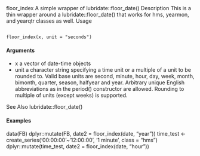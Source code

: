 floor_index A simple wrapper of lubridate::floor_date()
Description
This is a thin wrapper around a lubridate::floor_date() that works for hms, yearmon, and
yearqtr classes as well.
Usage
<pre><code>
floor_index(x, unit = "seconds")
</code></pre>

#### Arguments
* x a vector of date-time objects
* unit a character string specifying a time unit or a multiple of a unit to be rounded
to. Valid base units are second, minute, hour, day, week, month, bimonth,
quarter, season, halfyear and year. Arbitrary unique English abbreviations
as in the period() constructor are allowed. Rounding to multiple of units (except
weeks) is supported.

See Also
lubridate::floor_date()

#### Examples
data(FB)
dplyr::mutate(FB, date2 = floor_index(date, "year"))
time_test <- create_series('00:00:00'~'12:00:00',
'1 minute', class = "hms")
dplyr::mutate(time_test, date2 = floor_index(date, "hour"))
